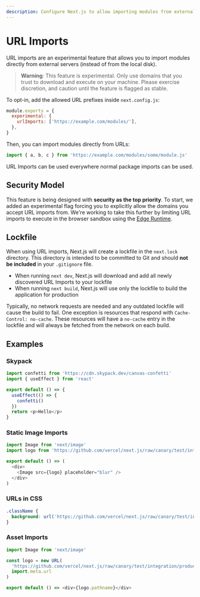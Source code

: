 ```yaml
---
description: Configure Next.js to allow importing modules from external URLs (experimental).
---
```


# URL Imports

URL imports are an experimental feature that allows you to import modules directly from external servers (instead of from the local disk).

> **Warning**: This feature is experimental. Only use domains that you trust to download and execute on your machine. Please exercise
> discretion, and caution until the feature is flagged as stable.

To opt-in, add the allowed URL prefixes inside `next.config.js`:

```js
module.exports = {
  experimental: {
    urlImports: ['https://example.com/modules/'],
  },
}
```

Then, you can import modules directly from URLs:

```js
import { a, b, c } from 'https://example.com/modules/some/module.js'
```

URL Imports can be used everywhere normal package imports can be used.

## Security Model

This feature is being designed with **security as the top priority**. To start, we added an experimental flag forcing you to explicitly allow the domains you accept URL imports from. We're working to take this further by limiting URL imports to execute in the browser sandbox using the [Edge Runtime](/docs/api-reference/edge-runtime.md).

## Lockfile

When using URL imports, Next.js will create a lockfile in the `next.lock` directory.
This directory is intended to be committed to Git and should **not be included** in your `.gitignore` file.

- When running `next dev`, Next.js will download and add all newly discovered URL Imports to your lockfile
- When running `next build`, Next.js will use only the lockfile to build the application for production

Typically, no network requests are needed and any outdated lockfile will cause the build to fail.
One exception is resources that respond with `Cache-Control: no-cache`.
These resources will have a `no-cache` entry in the lockfile and will always be fetched from the network on each build.

## Examples

### Skypack

```js
import confetti from 'https://cdn.skypack.dev/canvas-confetti'
import { useEffect } from 'react'

export default () => {
  useEffect(() => {
    confetti()
  })
  return <p>Hello</p>
}
```

### Static Image Imports

```js
import Image from 'next/image'
import logo from 'https://github.com/vercel/next.js/raw/canary/test/integration/production/public/vercel.png'

export default () => (
  <div>
    <Image src={logo} placeholder="blur" />
  </div>
)
```

### URLs in CSS

```css
.className {
  background: url('https://github.com/vercel/next.js/raw/canary/test/integration/production/public/vercel.png');
}
```

### Asset Imports

```js
import Image from 'next/image'

const logo = new URL(
  'https://github.com/vercel/next.js/raw/canary/test/integration/production/public/vercel.png',
  import.meta.url
)

export default () => <div>{logo.pathname}</div>
```

